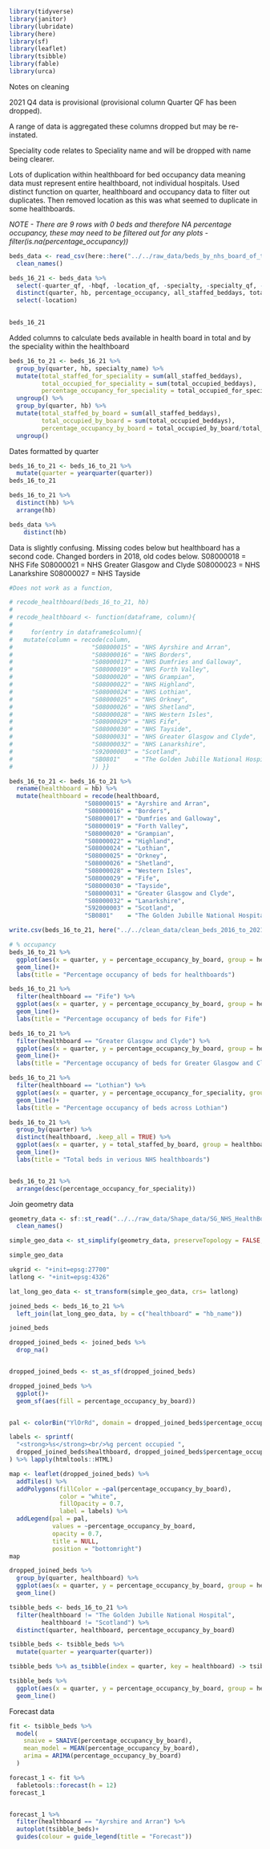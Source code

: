 ```r
library(tidyverse)
library(janitor)
library(lubridate)
library(here)
library(sf)
library(leaflet)
library(tsibble)
library(fable)
library(urca)
```
Notes on cleaning

2021 Q4 data is provisional (provisional column Quarter QF has been dropped).

A range of data is aggregated these columns dropped but may be re-instated.

Speciality code relates to Speciality name and will be dropped with name being clearer.

Lots of duplication within healthboard for bed occupancy data meaning data must represent entire healthboard, not individual hospitals. Used distinct function on quarter, healthboard and occupancy data to filter out duplicates. Then removed location as this was what seemed to duplicate in some healthboards.

_NOTE - There are 9 rows with 0 beds and therefore NA percentage occupancy, these may need to be filtered out for any plots - filter(is.na(percentage_occupancy))_

```r
beds_data <- read_csv(here::here("../../raw_data/beds_by_nhs_board_of_treatment_and_specialty.csv")) %>% 
  clean_names() 

beds_16_21 <- beds_data %>% 
  select(-quarter_qf, -hbqf, -location_qf, -specialty, -specialty_qf, -specialty_name_qf, -all_staffed_beddays_qf, -total_occupied_beddays_qf, - average_available_staffed_beds_qf, -average_occupied_beds_qf, -percentage_occupancy_qf) %>% 
  distinct(quarter, hb, percentage_occupancy, all_staffed_beddays, total_occupied_beddays, average_occupied_beds, .keep_all = TRUE) %>% 
  select(-location)

  
beds_16_21
```

Added columns to calculate beds available in health board in total and by the speciality within the healthboard

```r
beds_16_to_21 <- beds_16_21 %>% 
  group_by(quarter, hb, specialty_name) %>% 
  mutate(total_staffed_for_speciality = sum(all_staffed_beddays),
         total_occupied_for_speciality = sum(total_occupied_beddays),
         percentage_occupancy_for_speciality = total_occupied_for_speciality/total_staffed_for_speciality * 100) %>% 
  ungroup() %>% 
  group_by(quarter, hb) %>% 
  mutate(total_staffed_by_board = sum(all_staffed_beddays),
         total_occupied_by_board = sum(total_occupied_beddays),
         percentage_occupancy_by_board = total_occupied_by_board/total_staffed_by_board * 100) %>% 
  ungroup()
```

Dates formatted by quarter

```r
beds_16_to_21 <- beds_16_to_21 %>% 
  mutate(quarter = yearquarter(quarter))
beds_16_to_21

```


```r
beds_16_to_21 %>% 
  distinct(hb) %>% 
  arrange(hb)

beds_data %>% 
    distinct(hb)
```

Data is slightly confusing. Missing codes below but healthboard has a second code. Changed borders in 2018, old codes below.
S08000018 = NHS Fife
S08000021 = NHS Greater Glasgow and Clyde
S08000023 = NHS Lanarkshire
S08000027 = NHS Tayside
```r
#Does not work as a function,

# recode_healthboard(beds_16_to_21, hb)
# 
# recode_healthboard <- function(dataframe, column){
#       
#     for(entry in dataframe$column){
#   mutate(column = recode(column,
#                      "S08000015" = "NHS Ayrshire and Arran",
#                      "S08000016" = "NHS Borders",
#                      "S08000017" = "NHS Dumfries and Galloway",
#                      "S08000019" = "NHS Forth Valley",
#                      "S08000020" = "NHS Grampian",
#                      "S08000022" = "NHS Highland",
#                      "S08000024" = "NHS Lothian",
#                      "S08000025" = "NHS Orkney",
#                      "S08000026" = "NHS Shetland",
#                      "S08000028" = "NHS Western Isles",
#                      "S08000029" = "NHS Fife",
#                      "S08000030" = "NHS Tayside",
#                      "S08000031" = "NHS Greater Glasgow and Clyde",
#                      "S08000032" = "NHS Lanarkshire",
#                      "S92000003" = "Scotland",
#                      "SB0801"    = "The Golden Jubille National Hospital"
#                      )) }}
```


```r
beds_16_to_21 <- beds_16_to_21 %>% 
  rename(healthboard = hb) %>% 
  mutate(healthboard = recode(healthboard,
                     "S08000015" = "Ayrshire and Arran",
                     "S08000016" = "Borders",
                     "S08000017" = "Dumfries and Galloway",
                     "S08000019" = "Forth Valley",
                     "S08000020" = "Grampian",
                     "S08000022" = "Highland",
                     "S08000024" = "Lothian",
                     "S08000025" = "Orkney",
                     "S08000026" = "Shetland",
                     "S08000028" = "Western Isles",
                     "S08000029" = "Fife",
                     "S08000030" = "Tayside",
                     "S08000031" = "Greater Glasgow and Clyde",
                     "S08000032" = "Lanarkshire",
                     "S92000003" = "Scotland",
                     "SB0801"    = "The Golden Jubille National Hospital"))
```


```r
write.csv(beds_16_to_21, here("../../clean_data/clean_beds_2016_to_2021"))
```

```r
# % occupancy
beds_16_to_21 %>% 
  ggplot(aes(x = quarter, y = percentage_occupancy_by_board, group = healthboard, colour = healthboard)) +
  geom_line()+
  labs(title = "Percentage occupancy of beds for healthboards")

beds_16_to_21 %>% 
  filter(healthboard == "Fife") %>% 
  ggplot(aes(x = quarter, y = percentage_occupancy_by_board, group = healthboard, colour = healthboard)) +
  geom_line()+
  labs(title = "Percentage occupancy of beds for Fife")

beds_16_to_21 %>% 
  filter(healthboard == "Greater Glasgow and Clyde") %>% 
  ggplot(aes(x = quarter, y = percentage_occupancy_by_board, group = healthboard, colour = healthboard)) +
  geom_line()+
  labs(title = "Percentage occupancy of beds for Greater Glasgow and Clyde")

beds_16_to_21 %>% 
  filter(healthboard == "Lothian") %>% 
  ggplot(aes(x = quarter, y = percentage_occupancy_for_speciality, group = specialty_name, colour = specialty_name)) +
  geom_line()+
  labs(title = "Percentage occupancy of beds across Lothian")

beds_16_to_21 %>% 
  group_by(quarter) %>%
  distinct(healthboard, .keep_all = TRUE) %>%
  ggplot(aes(x = quarter, y = total_staffed_by_board, group = healthboard, colour = healthboard)) +
  geom_line()+
  labs(title = "Total beds in verious NHS healthboards")


beds_16_to_21 %>% 
  arrange(desc(percentage_occupancy_for_speciality))

```
Join geometry data



```r
geometry_data <- sf::st_read("../../raw_data/Shape_data/SG_NHS_HealthBoards_2019.shp") %>% 
  clean_names()

simple_geo_data <- st_simplify(geometry_data, preserveTopology = FALSE, dTolerance = 2000)

simple_geo_data

ukgrid <- "+init=epsg:27700"
latlong <- "+init=epsg:4326"

lat_long_geo_data <- st_transform(simple_geo_data, crs= latlong)

joined_beds <- beds_16_to_21 %>% 
  left_join(lat_long_geo_data, by = c("healthboard" = "hb_name"))

joined_beds

```




```r

dropped_joined_beds <- joined_beds %>% 
  drop_na()


dropped_joined_beds <- st_as_sf(dropped_joined_beds)

dropped_joined_beds %>% 
  ggplot()+
  geom_sf(aes(fill = percentage_occupancy_by_board))


pal <- colorBin("YlOrRd", domain = dropped_joined_beds$percentage_occupancy_by_board)

labels <- sprintf(
  "<strong>%s</strong><br/>%g percent occupied ",
  dropped_joined_beds$healthboard, dropped_joined_beds$percentage_occupancy_by_board
) %>% lapply(htmltools::HTML)

map <- leaflet(dropped_joined_beds) %>% 
  addTiles() %>% 
  addPolygons(fillColor = ~pal(percentage_occupancy_by_board),
              color = "white",
              fillOpacity = 0.7,
              label = labels) %>% 
  addLegend(pal = pal,
            values = ~percentage_occupancy_by_board,
            opacity = 0.7,
            title = NULL,
            position = "bottomright")
map

```

```r

dropped_joined_beds %>% 
  group_by(quarter, healthboard) %>% 
  ggplot(aes(x = quarter, y = percentage_occupancy_by_board, group = healthboard, colour = healthboard))+  
  geom_line()

```

```r

tsibble_beds <- beds_16_to_21 %>% 
  filter(healthboard != "The Golden Jubille National Hospital",
         healthboard != "Scotland") %>% 
  distinct(quarter, healthboard, percentage_occupancy_by_board)

tsibble_beds <- tsibble_beds %>% 
  mutate(quarter = yearquarter(quarter))

tsibble_beds %>% as_tsibble(index = quarter, key = healthboard) -> tsibble_beds

tsibble_beds %>% 
  ggplot(aes(x = quarter, y = percentage_occupancy_by_board, group = healthboard, colour = healthboard)) +
  geom_line()

```
Forecast data

```r

fit <- tsibble_beds %>% 
  model(
    snaive = SNAIVE(percentage_occupancy_by_board),
    mean_model = MEAN(percentage_occupancy_by_board),
    arima = ARIMA(percentage_occupancy_by_board)
  )

forecast_1 <- fit %>%
  fabletools::forecast(h = 12)
forecast_1


forecast_1 %>% 
  filter(healthboard == "Ayrshire and Arran") %>% 
  autoplot(tsibble_beds)+
  guides(colour = guide_legend(title = "Forecast"))
  

```

